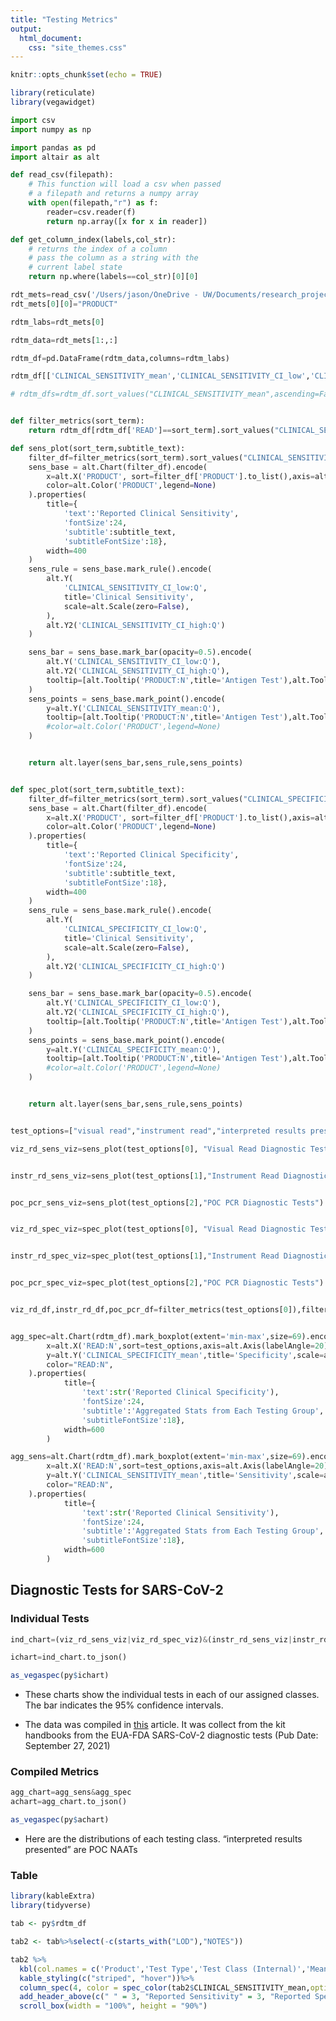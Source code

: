 ```yaml
---
title: "Testing Metrics"
output:
  html_document:
    css: "site_themes.css"
---
```


```r
knitr::opts_chunk$set(echo = TRUE)
```


<script>
$(document).ready(function() {
  $head = $('#navbar');
  $head.append('<img src=\"https://i.pinimg.com/originals/f6/4c/8d/f64c8dbcffd405294d2943810974e2c1.jpg\" style=\"float: right;width: 75px;\"/>')
});
</script>


```r
library(reticulate)
library(vegawidget)
```

```python
import csv
import numpy as np

import pandas as pd
import altair as alt
```



```python

def read_csv(filepath):
    # This function will load a csv when passed
    # a filepath and returns a numpy array 
    with open(filepath,"r") as f:
        reader=csv.reader(f)
        return np.array([x for x in reader])

def get_column_index(labels,col_str):
    # returns the index of a column
    # pass the column as a string with the 
    # current label state
    return np.where(labels==col_str)[0][0]

rdt_mets=read_csv('/Users/jason/OneDrive - UW/Documents/research_projects/202109_dedx/data/rdt_metrics2.csv')
rdt_mets[0][0]="PRODUCT"

rdtm_labs=rdt_mets[0]

rdtm_data=rdt_mets[1:,:]

rdtm_df=pd.DataFrame(rdtm_data,columns=rdtm_labs)

rdtm_df[['CLINICAL_SENSITIVITY_mean','CLINICAL_SENSITIVITY_CI_low','CLINICAL_SENSITIVITY_CI_high','CLINICAL_SPECIFICITY_mean','CLINICAL_SPECIFICITY_CI_low','CLINICAL_SPECIFICITY_CI_high']]=rdtm_df[['CLINICAL_SENSITIVITY_mean','CLINICAL_SENSITIVITY_CI_low','CLINICAL_SENSITIVITY_CI_high','CLINICAL_SPECIFICITY_mean','CLINICAL_SPECIFICITY_CI_low','CLINICAL_SPECIFICITY_CI_high']].apply(pd.to_numeric, errors='coerce', axis=1).apply(lambda x: x/100)

# rdtm_dfs=rdtm_df.sort_values("CLINICAL_SENSITIVITY_mean",ascending=False)


def filter_metrics(sort_term):
    return rdtm_df[rdtm_df['READ']==sort_term].sort_values("CLINICAL_SENSITIVITY_mean",ascending=False)

def sens_plot(sort_term,subtitle_text):
    filter_df=filter_metrics(sort_term).sort_values("CLINICAL_SENSITIVITY_mean",ascending=False)
    sens_base = alt.Chart(filter_df).encode(
        x=alt.X('PRODUCT', sort=filter_df['PRODUCT'].to_list(),axis=alt.Axis(title="Antigen Diagnostic Tests for SARS-CoV-2")),
        color=alt.Color('PRODUCT',legend=None)
    ).properties(
        title={
            'text':'Reported Clinical Sensitivity', 
            'fontSize':24,
            'subtitle':subtitle_text,
            'subtitleFontSize':18},
        width=400
    )
    sens_rule = sens_base.mark_rule().encode(
        alt.Y(
            'CLINICAL_SENSITIVITY_CI_low:Q',
            title='Clinical Sensitivity',
            scale=alt.Scale(zero=False),
        ),
        alt.Y2('CLINICAL_SENSITIVITY_CI_high:Q')
    )

    sens_bar = sens_base.mark_bar(opacity=0.5).encode(
        alt.Y('CLINICAL_SENSITIVITY_CI_low:Q'),
        alt.Y2('CLINICAL_SENSITIVITY_CI_high:Q'),
        tooltip=[alt.Tooltip('PRODUCT:N',title='Antigen Test'),alt.Tooltip('CLINICAL_SENSITIVITY_mean:Q',format=".3p",title='Mean'),alt.Tooltip('CLINICAL_SENSITIVITY_CI_low:Q',format=".3p", title="Low"),alt.Tooltip('CLINICAL_SENSITIVITY_CI_high:Q',format=".3p",title='Hi')]
    )
    sens_points = sens_base.mark_point().encode(
        y=alt.Y('CLINICAL_SENSITIVITY_mean:Q'),
        tooltip=[alt.Tooltip('PRODUCT:N',title='Antigen Test'),alt.Tooltip('CLINICAL_SENSITIVITY_mean:Q',format=".3p",title='Mean'),alt.Tooltip('CLINICAL_SENSITIVITY_CI_low:Q',format=".3p", title="Low"),alt.Tooltip('CLINICAL_SENSITIVITY_CI_high:Q',format=".3p",title='Hi')] 
        #color=alt.Color('PRODUCT',legend=None)
    )


    return alt.layer(sens_bar,sens_rule,sens_points)


def spec_plot(sort_term,subtitle_text):
    filter_df=filter_metrics(sort_term).sort_values("CLINICAL_SPECIFICITY_mean",ascending=False)
    sens_base = alt.Chart(filter_df).encode(
        x=alt.X('PRODUCT', sort=filter_df['PRODUCT'].to_list(),axis=alt.Axis(title="Antigen Diagnostic Tests for SARS-CoV-2")),
        color=alt.Color('PRODUCT',legend=None)
    ).properties(
        title={
            'text':'Reported Clinical Specificity', 
            'fontSize':24,
            'subtitle':subtitle_text,
            'subtitleFontSize':18},
        width=400
    )
    sens_rule = sens_base.mark_rule().encode(
        alt.Y(
            'CLINICAL_SPECIFICITY_CI_low:Q',
            title='Clinical Sensitivity',
            scale=alt.Scale(zero=False),
        ),
        alt.Y2('CLINICAL_SPECIFICITY_CI_high:Q')
    )

    sens_bar = sens_base.mark_bar(opacity=0.5).encode(
        alt.Y('CLINICAL_SPECIFICITY_CI_low:Q'),
        alt.Y2('CLINICAL_SPECIFICITY_CI_high:Q'),
        tooltip=[alt.Tooltip('PRODUCT:N',title='Antigen Test'),alt.Tooltip('CLINICAL_SPECIFICITY_mean:Q',format=".3p",title='Mean'),alt.Tooltip('CLINICAL_SPECIFICITY_CI_low:Q',format=".3p", title="Low"),alt.Tooltip('CLINICAL_SPECIFICITY_CI_high:Q',format=".3p",title='Hi')]
    )
    sens_points = sens_base.mark_point().encode(
        y=alt.Y('CLINICAL_SPECIFICITY_mean:Q'),
        tooltip=[alt.Tooltip('PRODUCT:N',title='Antigen Test'),alt.Tooltip('CLINICAL_SPECIFICITY_mean:Q',format=".3p",title='Mean'),alt.Tooltip('CLINICAL_SPECIFICITY_CI_low:Q',format=".3p", title="Low"),alt.Tooltip('CLINICAL_SPECIFICITY_CI_high:Q',format=".3p",title='High')] 
        #color=alt.Color('PRODUCT',legend=None)
    )


    return alt.layer(sens_bar,sens_rule,sens_points)


test_options=["visual read","instrument read","interpreted results presented"]

viz_rd_sens_viz=sens_plot(test_options[0], "Visual Read Diagnostic Tests")


instr_rd_sens_viz=sens_plot(test_options[1],"Instrument Read Diagnostic Tests")


poc_pcr_sens_viz=sens_plot(test_options[2],"POC PCR Diagnostic Tests")


viz_rd_spec_viz=spec_plot(test_options[0], "Visual Read Diagnostic Tests")


instr_rd_spec_viz=spec_plot(test_options[1],"Instrument Read Diagnostic Tests")


poc_pcr_spec_viz=spec_plot(test_options[2],"POC PCR Diagnostic Tests")


viz_rd_df,instr_rd_df,poc_pcr_df=filter_metrics(test_options[0]),filter_metrics(test_options[1]),filter_metrics(test_options[2])


agg_spec=alt.Chart(rdtm_df).mark_boxplot(extent='min-max',size=69).encode(
        x=alt.X('READ:N',sort=test_options,axis=alt.Axis(labelAngle=20)),
        y=alt.Y('CLINICAL_SPECIFICITY_mean',title='Specificity',scale=alt.Scale(domain=(0.95,1))),
        color="READ:N",
    ).properties(
            title={
                'text':str('Reported Clinical Specificity'), 
                'fontSize':24,
                'subtitle':'Aggregated Stats from Each Testing Group',
                'subtitleFontSize':18},
            width=600
        )

agg_sens=alt.Chart(rdtm_df).mark_boxplot(extent='min-max',size=69).encode(
        x=alt.X('READ:N',sort=test_options,axis=alt.Axis(labelAngle=20)),
        y=alt.Y('CLINICAL_SENSITIVITY_mean',title='Sensitivity',scale=alt.Scale(domain=(0.8,1))),
        color="READ:N",
    ).properties(
            title={
                'text':str('Reported Clinical Sensitivity'), 
                'fontSize':24,
                'subtitle':'Aggregated Stats from Each Testing Group',
                'subtitleFontSize':18},
            width=600
        )

```



## Diagnostic Tests for SARS-CoV-2 {.tabset}

### Individual Tests

```python
ind_chart=(viz_rd_sens_viz|viz_rd_spec_viz)&(instr_rd_sens_viz|instr_rd_spec_viz)&(poc_pcr_sens_viz|poc_pcr_spec_viz)

ichart=ind_chart.to_json()
```

```r
as_vegaspec(py$ichart)
```

- These charts show the individual tests in each of our assigned classes. The bar indicates the 95% confidence intervals.

- The data was compiled in <a href="https://pubs.acs.org/doi/pdf/10.1021/acsinfecdis.1c00268">this</a> article. It was collect from the kit handbooks from the EUA-FDA SARS-CoV-2 diagnostic tests (Pub Date: September 27, 2021)


### Compiled Metrics

```python
agg_chart=agg_sens&agg_spec
achart=agg_chart.to_json()
```

```r
as_vegaspec(py$achart)
```

- Here are the distributions of each testing class. "interpreted results presented" are POC NAATs

### Table

```r
library(kableExtra)
library(tidyverse)
```


```r
tab <- py$rdtm_df

tab2 <- tab%>%select(-c(starts_with("LOD"),"NOTES"))

tab2 %>%
  kbl(col.names = c('Product','Test Type','Test Class (Internal)','Mean','Low','High','Mean','Low','High')) %>%
  kable_styling(c("striped", "hover"))%>%
  column_spec(4, color = spec_color(tab2$CLINICAL_SENSITIVITY_mean,option="C", end = 0.7)) %>%
  add_header_above(c(" " = 3, "Reported Sensitivity" = 3, "Reported Specificity" = 3))%>%
  scroll_box(width = "100%", height = "90%")

```

